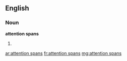 ==English==

===Noun===
'''attention spans'''

# {{plural of|attention span}}

[[ar:attention spans]]
[[fr:attention spans]]
[[mg:attention spans]]